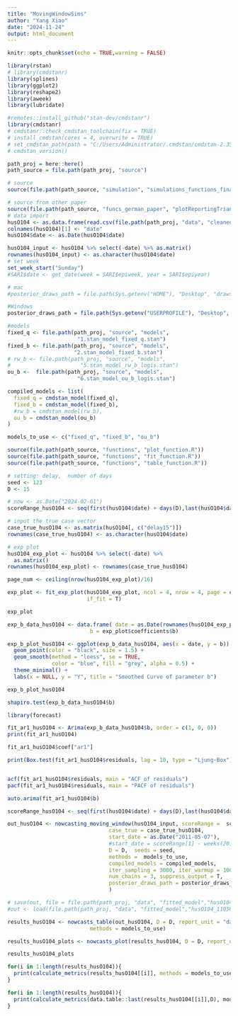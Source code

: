 ```yaml
---
title: "MovingWindowSims"
author: "Yang Xiao"
date: "2024-11-24"
output: html_document
---
```


```r
knitr::opts_chunk$set(echo = TRUE,warning = FALSE)

library(rstan)
# library(cmdstanr)
library(splines)
library(ggplot2)
library(reshape2)
library(aweek)
library(lubridate)

#remotes::install_github("stan-dev/cmdstanr")
library(cmdstanr)
# cmdstanr::check_cmdstan_toolchain(fix = TRUE)
# install_cmdstan(cores = 4, overwrite = TRUE)
# set_cmdstan_path(path = "C:/Users/Administrator/.cmdstan/cmdstan-2.35.0")
# cmdstan_version()
```

```r
path_proj = here::here()
path_source = file.path(path_proj, "source")

# source
source(file.path(path_source, "simulation", "simulations_functions_final.R"))

# source from other paper
source(file.path(path_source, "funcs_german_paper", "plotReportingTriangle.R"))
# data import
husO104 <- as.data.frame(read.csv(file.path(path_proj, "data", "cleaned", "husO104_tri_cumu.csv"),))
colnames(husO104)[1] <- "date" 
husO104$date <- as.Date(husO104$date)

husO104_input <- husO104 %>% select(-date) %>% as.matrix()
rownames(husO104_input) <- as.character(husO104$date)
# set week
set_week_start("Sunday")
#SARI$date <- get_date(week = SARI$epiweek, year = SARI$epiyear)

# mac
#posterior_draws_path = file.path(Sys.getenv("HOME"), "Desktop", "draws", "testEach")

#Windows
posterior_draws_path = file.path(Sys.getenv("USERPROFILE"), "Desktop", "draws", "realData", "HusO104")
```

```r
#models
fixed_q <- file.path(path_proj, "source", "models", 
                      "1.stan_model_fixed_q.stan")
fixed_b <- file.path(path_proj, "source", "models", 
                     "2.stan_model_fixed_b.stan")
# rw_b <- file.path(path_proj, "source", "models", 
#                      "5.stan_model_rw_b_logis.stan")
ou_b <-  file.path(path_proj, "source", "models", 
                      "6.stan_model_ou_b_logis.stan")

compiled_models <- list(
  fixed_q = cmdstan_model(fixed_q),
  fixed_b = cmdstan_model(fixed_b),
  #rw_b = cmdstan_model(rw_b),
  ou_b = cmdstan_model(ou_b)
)

models_to_use <- c("fixed_q", "fixed_b", "ou_b")

```

```r
source(file.path(path_source, "functions", "plot_function.R"))
source(file.path(path_source, "functions", "fit_function.R"))
source(file.path(path_source, "functions", "table_function.R"))

# setting: delay,  number of days
seed <- 123
D <- 15

# now <- as.Date("2024-02-01")
scoreRange_husO104 <- seq(first(husO104$date) + days(D),last(husO104$date),by="5 day")

# input the true case vector
case_true_husO104 <- as.matrix(husO104[, c("delay15")])
rownames(case_true_husO104) <- as.character(husO104$date)
```

```r
# exp plot
husO104_exp_plot <- husO104 %>% select(-date) %>%
  as.matrix()
rownames(husO104_exp_plot) <- rownames(case_true_husO104)

page_num <- ceiling(nrow(husO104_exp_plot)/16)

exp_plot <- fit_exp_plot(husO104_exp_plot, ncol = 4, nrow = 4, page = c(1:page_num),
                         if_fit = T)

exp_plot
```

```r
exp_b_data_husO104 <- data.frame( date = as.Date(rownames(husO104_exp_plot)),
                          b = exp_plot$coefficients$b)

exp_b_plot_husO104 <- ggplot(exp_b_data_husO104, aes(x = date, y = b)) +
  geom_point(color = "black", size = 1.5) +       
  geom_smooth(method = "loess", se = TRUE,        
              color = "blue", fill = "grey", alpha = 0.5) +
  theme_minimal() +
  labs(x = NULL, y = "Y", title = "Smoothed Curve of parameter b")

exp_b_plot_husO104
```
```r
shapiro.test(exp_b_data_husO104$b)

library(forecast)

fit_ar1_husO104 <- Arima(exp_b_data_husO104$b, order = c(1, 0, 0))
print(fit_ar1_husO104)

fit_ar1_husO104$coef["ar1"]

print(Box.test(fit_ar1_husO104$residuals, lag = 10, type = "Ljung-Box"))


acf(fit_ar1_husO104$residuals, main = "ACF of residuals")
pacf(fit_ar1_husO104$residuals, main = "PACF of residuals")

auto.arima(fit_ar1_husO104$b)
```

```r
scoreRange_husO104 <- seq(first(husO104$date) + days(D),last(husO104$date),by="7 day")

out_husO104 <- nowcasting_moving_window(husO104_input, scoreRange =  scoreRange_husO104, 
                                case_true = case_true_husO104,
                                start_date = as.Date("2011-05-07"),
                                #start_date = scoreRange[1] - weeks(20),
                                D = D,  seeds = seed,
                                methods =  models_to_use,
                                compiled_models = compiled_models,
                                iter_sampling = 3000, iter_warmup = 1000, refresh = 0,
                                num_chains = 3, suppress_output = T,
                                posterior_draws_path = posterior_draws_path
                                )

# save(out, file = file.path(path_proj, "data", "fitted_model","husO104_110507_to_110704_nine.RData"))
#out <- load(file.path(path_proj, "data", "fitted_model","husO104_110507_to_110704_nine.RData"))

results_husO104 <- nowcasts_table(out_husO104, D = D, report_unit = "day", 
                          methods = models_to_use)

results_husO104_plots <- nowcasts_plot(results_husO104, D = D, report_unit = "week", methods = models_to_use)
```

```r
results_husO104_plots
```


```r
for(i in 1:length(results_husO104)){
  print(calculate_metrics(results_husO104[[i]], methods = models_to_use))
}
```


```r
for(i in 1:length(results_husO104)){
  print(calculate_metrics(data.table::last(results_husO104[[i]],D), models_to_use))
}

```